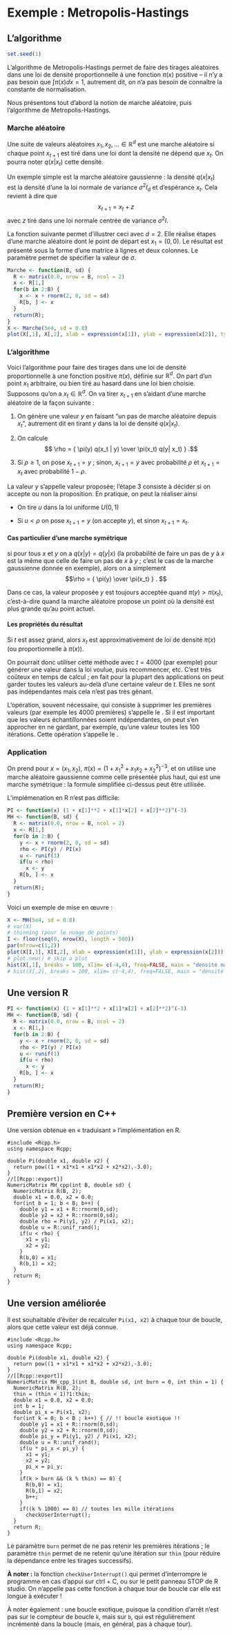 # Exemple : Metropolis-Hastings

## L'algorithme 

```r
set.seed(1)
```

L'algorithme de Metropolis-Hastings 
permet de faire des tirages aléatoires dans une loi de densité proportionnelle 
à une fonction $\pi(x)$ positive -- il n'y a pas besoin que $\int \pi(x) dx = 1$, autrement
dit, on n'a pas besoin de connaître la constante de normalisation.

Nous présentons tout d'abord la notion de marche aléatoire, puis l'algorithme de 
Metropolis-Hastings.

### Marche aléatoire

Une suite de valeurs aléatoires $x_1, x_2, \dots \in \mathbb R^d$ est une marche aléatoire\footnote{On pourra 
trouver d'autres définitions pour \og marche aléatoire\fg. La définition donnée ici est
celle d'une chaîne de Markov dite \og homogène \fg ou parfois \og stationnaire\fg.} 
si chaque point $x_{t+1}$ est 
tiré dans une loi dont la densité ne dépend que $x_t$. On pourra noter $q(x|x_t)$ cette
densité.

Un exemple simple est la marche aléatoire gaussienne : la densité $q(x | x_t)$ est 
la densité d'une la loi normale de variance $\sigma^2 I_d$ et d'espérance $x_t$. 
Cela revient à dire que
$$ x_{t+1} = x_t + z $$
avec $z$ tiré dans une loi normale centrée de variance $\sigma^2 I$.

La fonction suivante permet d'illustrer ceci avec $d = 2$. Elle réalise \verb!B!
étapes d'une marche aléatoire dont le point de départ est $x_1 = (0,0)$. Le résultat
est présenté sous la forme d'une matrice à \verb!B! lignes et deux colonnes. Le
paramètre \verb!sd! permet de spécifier la valeur de $\sigma$.

```r
Marche <- function(B, sd) {
  R <- matrix(0.0, nrow = B, ncol = 2)
  x <- R[1,]
  for(b in 2:B) {
    x <- x + rnorm(2, 0, sd = sd)
    R[b, ] <- x
  }
  return(R);
}
X <- Marche(5e4, sd = 0.8)
plot(X[,1], X[,2], xlab = expression(x[1]), ylab = expression(x[2]), type = "l")
```

### L'algorithme

Voici l'algorithme pour faire des tirages dans une loi de densité proportionnelle à une fonction 
positive $\pi(x)$, définie sur $\mathbb R^d$.
On part d'un point $x_1$ arbitraire, ou bien tiré au hasard dans une loi bien choisie. 
Supposons qu'on a $x_t \in \mathbb R^d$. On va tirer $x_{t+1}$ en s'aidant d'une marche aléatoire
de la façon suivante :

1.  On génère une valeur $y$ en faisant "un pas de marche aléatoire depuis $x_t$",
autrement dit en tirant $y$ dans la loi de densité $q(x|x_t)$.

2. On calcule 
$$ \rho = { \pi(y) q(x_t | y) \over  \pi(x_t) q(y| x_t) } .$$ 

3. Si $\rho \ge 1$, on pose $x_{t+1} = y$ ; sinon, $x_{t+1} = y$ avec probabilité $\rho$
et $x_{t+1} = x_t$ avec probabilité $1-\rho$.

La valeur $y$ s'appelle \og valeur proposée\fg ; l'étape 3 consiste à décider si on accepte
ou non la proposition. En pratique, on peut la réaliser ainsi

+ On tire $u$ dans la loi uniforme $U(0,1)$ 

+ Si $u < \rho$ on pose $x_{t+1} = y$ (on accepte $y$), et sinon $x_{t+1} = x_t$.

#### Cas particulier d'une marche symétrique 
si pour tous $x$ et $y$ on a $q(x|y) = q(y|x)$ 
(la probabilité de faire un pas de $y$ à $x$ est la même que celle de faire un pas de $x$ à $y$ ;
c'est le cas de la marche gaussienne donnée en exemple), alors on a simplement
$$\rho = { \pi(y)  \over  \pi(x_t) } . $$

Dans ce cas, la valeur proposée $y$ est toujours acceptée quand $\pi(y) > \pi(x_t)$, 
c'est-à-dire quand la marche aléatoire propose un point où la densité est plus grande qu'au
point actuel. 

#### Les propriétés du résultat 
Si $t$ est assez grand, alors $x_t$ est approximativement de loi de densité $\pi(x)$ 
(ou proportionnelle à $\pi(x)$). 

On pourrait donc utiliser cette méthode avec $t = 4000$ (par exemple) pour générer
une valeur dans la loi voulue, puis recommencer, etc. C'est très coûteux en temps de
calcul ; en fait pour la plupart des applications on peut garder toutes les valeurs
au-delà d'une certaine valeur de $t$. Elles ne sont pas indépendantes mais cela
n'est pas très gênant.

L'opération, souvent nécessaire, 
qui consiste à supprimer les premières valeurs (par exemple les 4000 premières)
s'appelle le \textit{burn-in}.
Si il est important que les valeurs échantillonnées soient indépendantes, on peut s'en approcher en ne gardant, 
par exemple, qu'une valeur toutes les 100 itérations. Cette opération s'appelle le \textit{thinning}.


### Application

On prend pour $x = (x_1, x_2)$, 
$\pi(x) = \bigl(1 + x_1^2 + x_1 x_2 + x_2^2\bigr)^{-3}$, 
et on utilise une marche aléatoire gaussienne comme celle présentée plus haut,
qui est une marche symétrique : la formule simplifiée ci-dessus peut être utilisée.

L'implémenation en R n'est pas difficile:
```r
PI <- function(x) (1 + x[1]**2 + x[1]*x[2] + x[2]**2)^(-3)
MH <- function(B, sd) {
  R <- matrix(0.0, nrow = B, ncol = 2)
  x <- R[1,]
  for(b in 2:B) {
    y <- x + rnorm(2, 0, sd = sd)
    rho <- PI(y) / PI(x)
    u <- runif(1)
    if(u < rho) 
      x <- y
    R[b, ] <- x
  }
  return(R);
}
```

Voici un exemple de mise en œuvre :
```r
X <- MH(5e4, sd = 0.8)
# var(X)
# thinning (pour le nuage de points)
I <- floor(seq(0, nrow(X), length = 500))
par(mfrow=c(1,2))
plot(X[I,1], X[I,2], xlab = expression(x[1]), ylab = expression(x[2]))
# plot.new() # skip a plot 
hist(X[,1], breaks = 100, xlim= c(-4,4), freq=FALSE, main = "densité marginale de x1")
# hist(X[,2], breaks = 100, xlim= c(-4,4), freq=FALSE, main = "densité marginale de x2")
```

## Une version R

```r
PI <- function(x) (1 + x[1]**2 + x[1]*x[2] + x[2]**2)^(-3)
MH <- function(B, sd) {
  R <- matrix(0.0, nrow = B, ncol = 2)
  x <- R[1,]
  for(b in 2:B) {
    y <- x + rnorm(2, 0, sd = sd)
    rho <- PI(y) / PI(x)
    u <- runif(1)
    if(u < rho)
      x <- y
    R[b, ] <- x
  }
  return(R);
}
```

## Première version en C++

Une version obtenue en « traduisant » l'implémentation en R.
```Rcpp
#include <Rcpp.h>
using namespace Rcpp;

double Pi(double x1, double x2) {
  return pow((1 + x1*x1 + x1*x2 + x2*x2),-3.0);
}
//[[Rcpp::export]]
NumericMatrix MH_cpp(int B, double sd) {
  NumericMatrix R(B, 2);
  double x1 = 0.0, x2 = 0.0;
  for(int b = 1; b < B; b++) {
    double y1 = x1 + R::rnorm(0,sd);
    double y2 = x2 + R::rnorm(0,sd);
    double rho = Pi(y1, y2) / Pi(x1, x2);
    double u = R::unif_rand();
    if(u < rho) {
      x1 = y1;
      x2 = y2;
    }
    R(b,0) = x1;
    R(b,1) = x2;
  }
  return R;
}
```

## Une version améliorée

Il est souhaitable d'éviter de recalculer `Pi(x1, x2)` à
chaque tour de boucle, alors que cette valeur est déjà connue.

```Rcpp
#include <Rcpp.h>
using namespace Rcpp;

double Pi(double x1, double x2) {
  return pow((1 + x1*x1 + x1*x2 + x2*x2),-3.0);
}
//[[Rcpp::export]]
NumericMatrix MH_cpp_1(int B, double sd, int burn = 0, int thin = 1) {
  NumericMatrix R(B, 2);
  thin = (thin < 1)?1:thin;
  double x1 = 0.0, x2 = 0.0;
  int b = 1;
  double pi_x = Pi(x1, x2);
  for(int k = 0; b < B ; k++) { // !! boucle exotique !!
    double y1 = x1 + R::rnorm(0,sd);
    double y2 = x2 + R::rnorm(0,sd);
    double pi_y = Pi(y1, y2) / Pi(x1, x2);
    double u = R::unif_rand();
    if(u * pi_x < pi_y) {
      x1 = y1;
      x2 = y2;
      pi_x = pi_y;
    }
    if(k > burn && (k % thin) == 0) {
      R(b,0) = x1;
      R(b,1) = x2;
      b++;
    }
    if((k % 1000) == 0) // toutes les mille itérations
      checkUserInterrupt();
  }
  return R;
}
```

Le paramètre `burn` permet de ne pas retenir les premières itérations ;
le paramètre `thin` permet de ne retenir qu'une itération sur `thin` (pour 
réduire la dépendance entre les tirages successifs).

**À noter :** la fonction `checkUserInterrupt()` qui permet d'interrompre
le programme en cas d'appui sur ctrl + C, ou sur le petit panneau STOP de R studio.
On n'appelle pas cette fonction à chaque tour de boucle car elle est longue
à exécuter !

À noter également : une boucle exotique, puisque la condition d'arrêt
n'est pas sur le compteur de boucle `k`, mais sur `b`, qui est régulièrement
incrémenté dans la boucle (mais, en général, pas à chaque tour).

